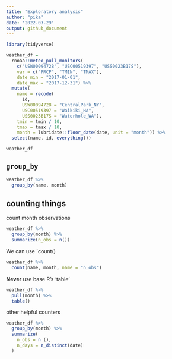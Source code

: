 ```yaml
---
title: "Exploratory analysis"
author: "pika"
date: '2022-03-29'
output: github_document
---
```


```r
library(tidyverse)
```

```r
weather_df =  
  rnoaa::meteo_pull_monitors(
    c("USW00094728", "USC00519397", "USS0023B17S"),
    var = c("PRCP", "TMIN", "TMAX"), 
    date_min = "2017-01-01",
    date_max = "2017-12-31") %>%
  mutate(
    name = recode(
      id, 
      USW00094728 = "CentralPark_NY", 
      USC00519397 = "Waikiki_HA",
      USS0023B17S = "Waterhole_WA"),
    tmin = tmin / 10,
    tmax = tmax / 10,
    month = lubridate::floor_date(date, unit = "month")) %>%
  select(name, id, everything())

weather_df
```


## `group_by`

```r
weather_df %>% 
  group_by(name, month)
```

## counting things

count month observations

```r
weather_df %>% 
  group_by(month) %>% 
  summarize(n_obs = n())
```

We can use `count()
```r
weather_df %>% 
  count(name, month, name = "n_obs")
```

**Never** use base R's 'table'
```r
weather_df %>% 
  pull(month) %>% 
  table()
```

other helpful counters
```r
weather_df %>% 
  group_by(month) %>% 
  summarize(
    n_obs = n (),
    n_days = n_distinct(date)
  )
```


